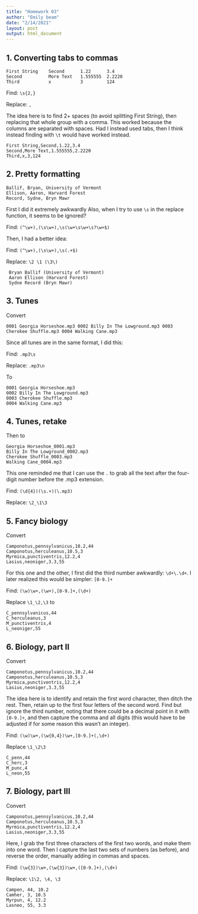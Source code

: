 ```yaml
---
title: "Homework 03"
author: "Emily beam"
date: "2/14/2021"
layout: post
output: html_document
---
```



## 1. Converting tabs to commas
```
First String    Second      1.22      3.4
Second          More Text   1.555555  2.2220
Third           x           3         124
```

Find: `\s{2,}` 

Replace: `,`

The idea here is to find 2+ spaces (to avoid splitting First String), then replacing that whole group with a comma. This worked because the columns are separated with spaces. Had I instead used tabs, then I think instead finding with `\t` would have worked instead.

```
First String,Second,1.22,3.4
Second,More Text,1.555555,2.2220
Third,x,3,124
```

## 2. Pretty formatting 
```
Ballif, Bryan, University of Vermont
Ellison, Aaron, Harvard Forest
Record, Sydne, Bryn Mawr
```

First I did it extremely awkwardly Also, when I try to use `\s` in the replace function, it seems to be ignored? 

Find: `(^\w+),(\s\w+),\s(\w+\s\w+\s?\w+$)`

Then, I had a better idea: 

Find: `(^\w+),(\s\w+),\s(.+$)`

Replace: `\2 \1 (\3\)`

```
 Bryan Ballif (University of Vermont)
 Aaron Ellison (Harvard Forest)
 Sydne Record (Bryn Mawr)
 ```
 
## 3. Tunes

Convert 
```
0001 Georgia Horseshoe.mp3 0002 Billy In The Lowground.mp3 0003 Cherokee Shuffle.mp3 0004 Walking Cane.mp3
```

Since all tunes are in the same format, I did this: 

Find: `.mp3\s`

Replace: `.mp3\n`

To 
``` 
0001 Georgia Horseshoe.mp3
0002 Billy In The Lowground.mp3
0003 Cherokee Shuffle.mp3
0004 Walking Cane.mp3
```

## 4. Tunes, retake 


Then  to 
```
Georgia Horseshoe_0001.mp3
Billy In The Lowground_0002.mp3
Cherokee Shuffle_0003.mp3
Walking Cane_0004.mp3
```

This one reminded me that I can use the `.` to grab all the text after the four-digit number before the .mp3 extension.

Find: `(\d{4})(\s.+)(\.mp3)`

Replace: `\2_\1\3`

## 5. Fancy biology 

Convert 
```
Camponotus,pennsylvanicus,10.2,44
Camponotus,herculeanus,10.5,3
Myrmica,punctiventris,12.2,4
Lasius,neoniger,3.3,55
```

For this one and the other, I first did the third number awkwardly: `\d+\.\d+`. I later realized this would be simpler: `[0-9.]+`

Find: `(\w)\w+,(\w+),[0-9.]+,(\d+)`

Replace `\1_\2,\3`
to 
```
C_pennsylvanicus,44
C_herculeanus,3
M_punctiventris,4
L_neoniger,55
```



## 6. Biology, part II 
Convert 
```
Camponotus,pennsylvanicus,10.2,44
Camponotus,herculeanus,10.5,3
Myrmica,punctiventris,12.2,4
Lasius,neoniger,3.3,55
```

The idea here is to identify and retain the first word character, then ditch the rest. Then, retain up to the first four letters of the second word. Find but ignore the third number, noting that there could be a decimal point in it with `[0-9.]+`, and then capture the comma and all digits (this would have to be adjusted if for some reason this wasn't an integer). 

Find: `(\w)\w+,(\w{0,4})\w+,[0-9.]+(,\d+)`

Replace `\1_\2\3`


```
C_penn,44
C_herc,3
M_punc,4
L_neon,55
```

## 7. Biology, part III 
Convert 
```
Camponotus,pennsylvanicus,10.2,44
Camponotus,herculeanus,10.5,3
Myrmica,punctiventris,12.2,4
Lasius,neoniger,3.3,55
```

Here, I grab the first three characters of the first two words, and make them into one word. Then I capture the last two sets of numbers (as before), and reverse the order, manually adding in commas and spaces. 

Find: `(\w{3})\w+,(\w{3})\w+,([0-9.]+),(\d+)`

Replace: `\1\2, \4, \3`

```
Campen, 44, 10.2
Camher, 3, 10.5
Myrpun, 4, 12.2
Lasneo, 55, 3.3
```
